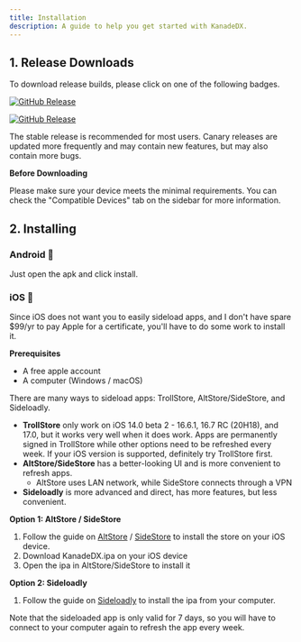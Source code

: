 ```yaml
---
title: Installation
description: A guide to help you get started with KanadeDX.
---
```


## 1. Release Downloads

To download release builds, please click on one of the following badges.

[![GitHub Release](https://img.shields.io/github/v/release/KanadeDX/Public?label=Stable&labelColor=%23c597cc&color=%23824c8b)](https://github.com/KanadeDX/Public/releases/latest) 

[![GitHub Release](https://img.shields.io/github/v/release/KanadeDX/Public?include_prereleases&label=Canary&labelColor=%2397adcc&color=%234c698b)](https://github.com/KanadeDX/Public/releases)

The stable release is recommended for most users. Canary releases are updated more frequently and may contain new features, but may also contain more bugs.

**Before Downloading**

Please make sure your device meets the minimal requirements. You can check the "Compatible Devices" tab on the sidebar for more information.

## 2. Installing

### Android 🐸

Just open the apk and click install.

### iOS 🍎

Since iOS does not want you to easily sideload apps, and I don't have spare $99/yr to pay Apple for a certificate, you'll have to do some work to install it.

**Prerequisites**

- A free apple account
- A computer (Windows / macOS)

There are many ways to sideload apps: TrollStore, AltStore/SideStore, and Sideloadly.

- **TrollStore** only work on iOS 14.0 beta 2 - 16.6.1, 16.7 RC (20H18), and 17.0, but it works very well when it does work. Apps are permanently signed in TrollStore while other options need to be refreshed every week. If your iOS version is supported, definitely try TrollStore first.
- **AltStore/SideStore** has a better-looking UI and is more convenient to refresh apps.
    - AltStore uses LAN network, while SideStore connects through a VPN
- **Sideloadly** is more advanced and direct, has more features, but less convenient.

**Option 1: AltStore / SideStore**

1. Follow the guide on [AltStore](https://altstore.io/) / [SideStore](https://sidestore.io/) to install the store on your iOS device.
2. Download KanadeDX.ipa on your iOS device
3. Open the ipa in AltStore/SideStore to install it

**Option 2: Sideloadly**

1. Follow the guide on [Sideloadly](https://sideloadly.io/) to install the ipa from your computer.

Note that the sideloaded app is only valid for 7 days, so you will have to connect to your computer again to refresh the app every week.


